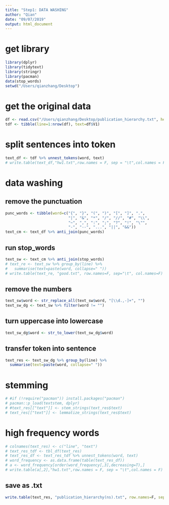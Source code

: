 ```yaml
---
title: "Step1: DATA WASHING"
author: "Qian"
date: "09/07/2019"
output: html_document
---
```



# get library
```r
library(dplyr)
library(tidytext)
library(stringr)
library(pacman)
data(stop_words)
setwd("/Users/qianzhang/Desktop")
```

# get the original data
```r
df <- read.csv("/Users/qianzhang/Desktop/publication_hierarchy.txt", header=F, sep="\t", stringsAsFactors = F)
tdf <- tibble(line=1:nrow(df), text=df$V1)
```

# split sentences into token
```r
text_df <- tdf %>% unnest_tokens(word, text)
# write.table(text_df,"hw1.txt",row.names = F, sep = "\t",col.names = F)
```

# data washing
## remove the punctuation
```r
punc_words <- tibble(word=c("{", "}", "(", ")", "[", "]", ".",
                            "|", "&", "*", "/", "//", "#", "\\",
                            "~", ",", ":", ";", "?", "!", "\"",
                            "-", "--", "...", "||", "&&"))
text_cm <- text_df %>% anti_join(punc_words)
```



## run stop_words
```r
text_sw <- text_cm %>% anti_join(stop_words)
# text_re <- text_sw %>% group_by(line) %>% 
#   summarise(text=paste(word, collapse=" "))
# write.table(text_re, "good.txt", row.names=F, sep="\t", col.names=F)
```

## remove the numbers
```r
text_sw$word <- str_replace_all(text_sw$word, "[\\d.,-]+", "")
text_sw_dg <- text_sw %>% filter(word != "")
```

## turn uppercase into lowercase
```r
text_sw_dg$word <- str_to_lower(text_sw_dg$word)
```

## transfer token into sentence
```r
text_res <- text_sw_dg %>% group_by(line) %>% 
  summarise(text=paste(word, collapse=" "))
```

# stemming
```r
# #if (!require("pacman")) install.packages("pacman")
# pacman::p_load(textstem, dplyr)
# #text_res[["text"]] <- stem_strings(text_res$text)
# text_res[["text"]] <- lemmatize_strings(text_res$text)
```

# high frequency words
```r
# colnames(text_res) <- c("line", "text")
# text_res_tdf <- tbl_df(text_res)
# text_res_df <- text_res_tdf %>% unnest_tokens(word, text)
# word_frequency <- as.data.frame(table(text_res_df))
# a <- word_frequency[order(word_frequency[,3],decreasing=T),]
# write.table(a[,2],"hw1.txt",row.names = F, sep = "\t",col.names = F)
```

## save as .txt
```r
write.table(text_res, "publication_hierarchy(ns).txt", row.names=F, sep="\t", col.names=F)
```







